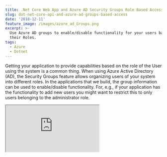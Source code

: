 ```yaml
---
title: .Net Core Web App and Azure AD Security Groups Role Based Access
slug: dot-net-core-api-and-azure-ad-groups-based-access
date: '2018-12-11'
feature_image: /images/azure_ad_Groups.png
excerpt: >-
  Use Azure AD groups to enable/disable functionality for your users based on
  their Roles.
tags:
  - Azure
  - Dotnet
---
```

Getting your application to provide capabilities based on the role of the User using the system is a common thing. When using Azure Active Directory (AD), the Security Groups feature allows organizing users of your system into different roles. In the applications that we build, the group information can be used to enable/disable functionality. For, e.g., if your application has the functionality to add new users you might want to restrict this to only users belonging to the administrator role.

<iframe src="https://www.youtube.com/embed/FTpAgSHfu8o" />

  

[Adding new groups](https://docs.microsoft.com/en-us/azure/active-directory/fundamentals/active-directory-groups-create-azure-portal) can be done using the Azure portal. Select Group Type, _Security_ as it is intended to provide permissions based on roles.

![Azure AD Add Group](/images/azure_ad_Groups.png)

For the Groups to be returned as part of the claims, the _groupMembershipClaims_ property in application manifest needs to be updated. Setting it to _SecurityGroup_ will return all SecurityGroups of the user.

```json
{
  "groupMembershipClaims": "SecurityGroup"
}

```

For each group created an _ObjectId_ is assigned to it which is what gets returned as part of the claims. You can either add it as part of your applications config file or use Microsoft Graph API to query the list of groups at runtime. Here I have chosen to keep it as part of the config file.

```json
"AdGroups": [
  {
    "GroupName": "Admin",
    "GroupId": "119f6fb5-a325-47f9-9889-ae6979e9e120"
  },
  {
    "GroupName": "Employee",
    "GroupId": "02618532-b2c0-4e58-a32e-e715ddf07f63"
  }
]

```

Now that we have all the groups and associated configuration setup, we can wire up the .Net Core web application to start using the groups from the claims to enable/disable features. Using the [Policy-based authorization](https://docs.microsoft.com/en-us/aspnet/core/security/authorization/policies?view=aspnetcore-2.2) capabilities of .Net core application we can wire up policies for all the groups we have.

> _[Role-based authorization and claims-based authorization](https://docs.microsoft.com/en-us/aspnet/core/security/authorization/policies?view=aspnetcore-2.2) use a requirement, a requirement handler, and a pre-configured policy. These building blocks support the expression of authorization evaluations in code. The result is a richer, reusable, testable authorization structure._

We have an _IsMemberOfGroupRequirement_ class to represent the requirement for all the groups, the _IsMemberOfGroupHandler_ that implements how to validate a group requirement. The Handler reads the current user's claims and checks it contains the objectId associated with the Group as a claim. If a match is found the requirement check is marked as a success. Since we want the request to continue to match for any other group requirements the requirement is not failed explicitly.

```csharp
public class IsMemberOfGroupRequirement : IAuthorizationRequirement
{
    public readonly string GroupId ;
    public readonly string GroupName ;

    public IsMemberOfGroupRequirement(string groupName, string groupId)
    {
        GroupName = groupName;
        GroupId = groupId;
    }
}

public class IsMemberOfGroupHandler : AuthorizationHandler<IsMemberOfGroupRequirement>
{
    protected override Task HandleRequirementAsync(
        AuthorizationHandlerContext context, IsMemberOfGroupRequirement requirement)
    {
        var groupClaim = context.User.Claims
             .FirstOrDefault(claim => claim.Type == "groups" &&
                 claim.Value.Equals(requirement.GroupId, StringComparison.InvariantCultureIgnoreCase));

        if (groupClaim != null)
            context.Succeed(requirement);

        return Task.CompletedTask;
    }
}

```

Registering the policies for all the groups in the application's configuration file and the handler can be done as below. Looping through all the groups in the config we create a policy for each with the associated GroupName. It allows us to use the GroupName as the policy name at places where we want to restrict features for users belonging to that group.

```csharp
services.AddAuthorization(options =>
{
    var adGroupConfig = new List<AdGroupConfig>();
    _configuration.Bind("AdGroups", adGroupConfig);

    foreach (var adGroup in adGroupConfig)
        options.AddPolicy(
            adGroup.GroupName,
            policy =>
                policy.AddRequirements(new IsMemberOfGroupRequirement(adGroup.GroupName, adGroup.GroupId)));
});

services.AddSingleton<IAuthorizationHandler, IsMemberOfGroupHandler>();

```

Using the policy is now as simple as decorating your controllers with the Authorize attribute and providing the required Policy names on it as shown below.

```csharp
[Authorize(Policy = "Admin")]
[ApiController]
public partial class AddUsersController : ControllerBase
{
    ....
}

```

Hope this helps you to setup Role-based functionality for your ASP.Net Core applications using Azure AD as authentication/authorization provider.
